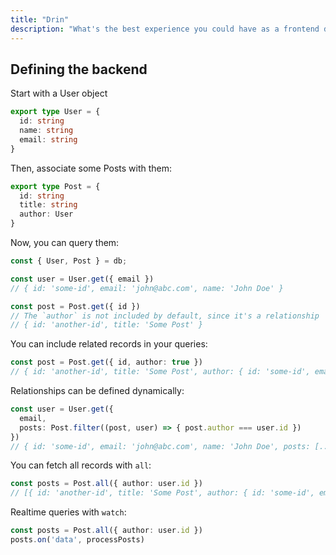 ```yaml
---
title: "Drin"
description: "What's the best experience you could have as a frontend developer when dealing with the backend?"
---
```


## Defining the backend

Start with a User object

```ts
export type User = {
  id: string
  name: string
  email: string
}
```

Then, associate some Posts with them:

```ts
export type Post = {
  id: string
  title: string
  author: User
}
```

Now, you can query them:

```ts
const { User, Post } = db;

const user = User.get({ email })
// { id: 'some-id', email: 'john@abc.com', name: 'John Doe' }
```

```ts
const post = Post.get({ id })
// The `author` is not included by default, since it's a relationship
// { id: 'another-id', title: 'Some Post' }
```

You can include related records in your queries:

```ts
const post = Post.get({ id, author: true })
// { id: 'another-id', title: 'Some Post', author: { id: 'some-id', email: 'john@abc.com', name: 'John Doe' }}
```

Relationships can be defined dynamically:

```ts
const user = User.get({
  email,
  posts: Post.filter((post, user) => { post.author === user.id }) 
})
// { id: 'some-id', email: 'john@abc.com', name: 'John Doe', posts: [...] }
```

You can fetch all records with `all`:

```ts
const posts = Post.all({ author: user.id })
// [{ id: 'another-id', title: 'Some Post', author: { id: 'some-id', email: 'john@abc.com', name: 'John Doe' } }]
```

Realtime queries with `watch`:

```ts
const posts = Post.all({ author: user.id })
posts.on('data', processPosts)
```